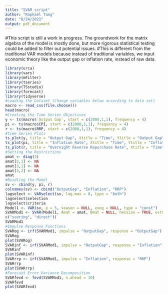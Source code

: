---
title: "SVAR script"
author: "Raphael Tang"
date: "8/24/2021"
output: pdf_document
---
#This script is still a work in progress. The groundwork for the matrix algebra of the model is mostly done,
but more rigorous statistical testing could be added to filter out potential issues.
#This is different from the traditional VAR models because instead of traditional variables, we input economic theory
like the output gap or inflation rate, instead of raw data.

```{r}
library(urca)
library(vars)
library(mFilter)
library(tseries)
library(TSstudio)
library(forecast)
library(tidyverse)
#Loading the Dataset (Change variables below according to data set)
macro <- read_csv(file.choose())
head(macro)
#Creating the Time Series Objectives
y <- ts(macro$`Output Gap`, start = c(2000,1,1), frequency = 4)
pi <- ts(macro$CPI, start = c(2000,1,1), frequency = 4)
r <- ts(macro$RRP, start = c(2000,1,1), frequency = 4)
#Time Series Plots
ts_plot(y, title = "Output Gap", Xtitle = "Time", Ytitle = "Output Gap")
ts_plot(pi, title = "Inflation Rate", Xtitle = "Time", Ytitle = "Inflation Rate")
ts_plot(r, title = "Overnight Reverse Repurchase Rate", Xtitle = "Time", Ytitle = "RRP")
#Setting the Restrictions
amat <- diag(3)
amat[2,1] <- NA
amat[3,1] <- NA
amat[3,2] <- NA
amat
#Buidling the Model
sv <- cbind(y, pi, r)
colnames(sv) <- cbind("OutputGap", "Inflation", "RRP")
lagselect <- VARselect(sv, lag.max = 8, type = "both")
lagselect$selection
lagselect$criteria
Model1 <- VAR(sv, p = 5, season = NULL, exog = NULL, type = "const")
SVARMod1 <- SVAR(Model1, Amat = amat, Bmat = NULL, hessian = TRUE, estmethod =
c("scoring", "direct"))
SVARMod1
#Impulse Response Functions
SVARog <- irf(SVARMod1, impulse = "OutputGap", response = "OutputGap")
SVARog
plot(SVARog)
SVARinf <- irf(SVARMod1, impulse = "OutputGap", response = "Inflation")
SVARinf
plot(SVARinf)
SVARrrp <- irf(SVARMod1, impulse = "Inflation", response = "RRP")
SVARrrp
plot(SVARrrp)
#Forecast Error Variance Decomposition
SVARfevd <- fevd(SVARMod1, n.ahead = 10)
SVARfevd
plot(SVARfevd)
```
